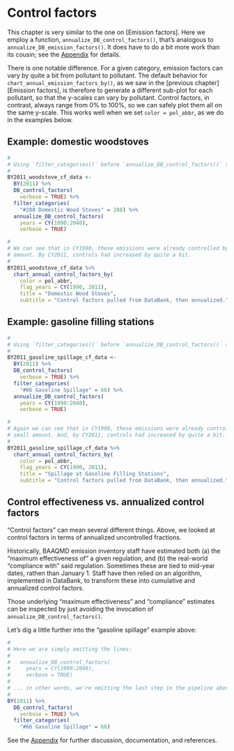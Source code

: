 # Control factors

This chapter is very similar to the one on [Emission factors]. Here we employ a function, `annualize_DB_control_factors()`, that's analogous to `annualize_DB_emission_factors()`. It does have to do a bit more work than its cousin; see the [Appendix](#appendix-control_factors-documentation) for details.

There is one notable difference. For a given category, emission factors can vary by quite a bit from pollutant to pollutant. The default behavior for `chart_annual_emission_factors_by()`, as we saw in the [previous chapter][Emission factors], is therefore to generate a different sub-plot for each pollutant, so that the y-scales can vary by pollutant. Control factors, in contrast, always range from 0% to 100%, so we can safely plot them all on the same y-scale. This works well when we set `color = pol_abbr`, as we do in the examples below.

## Example: domestic woodstoves

```r
#
# Using `filter_categories()` before `annualize_DB_control_factors()` saves time.
#
BY2011_woodstove_cf_data <-
  BY(2011) %>%
  DB_control_factors(
    verbose = TRUE) %>%
  filter_categories(
    "#288 Domestic Wood Stoves" = 288) %>%
  annualize_DB_control_factors(
    years = CY(1990:2040),
    verbose = TRUE) 
```

```r
#
# We can see that in CY1990, these emissions were already controlled by a small
# amount. By CY2011, controls had increased by quite a bit.
# 
BY2011_woodstove_cf_data %>%
  chart_annual_control_factors_by(
    color = pol_abbr,
    flag_years = CY(1990, 2011),
    title = "Domestic Wood Stoves",
    subtitle = "Control factors pulled from DataBank, then annualized.")
```

## Example: gasoline filling stations

```r
#
# Using `filter_categories()` before `annualize_DB_control_factors()` saves time.
#
BY2011_gasoline_spillage_cf_data <-
  BY(2011) %>%
  DB_control_factors(
    verbose = TRUE) %>%
  filter_categories(
    "#66 Gasoline Spillage" = 66) %>%
  annualize_DB_control_factors(
    years = CY(1990:2040),
    verbose = TRUE) 
```

```r
#
# Again we can see that in CY1990, these emissions were already controlled by a
# small amount. And, by CY2011, controls had increased by quite a bit.
# 
BY2011_gasoline_spillage_cf_data %>%
  chart_annual_control_factors_by(
    color = pol_abbr,
    flag_years = CY(1990, 2011),
    title = "Spillage at Gasoline Filling Stations",
    subtitle = "Control factors pulled from DataBank, then annualized.")
```

## Control effectiveness vs. annualized control factors

"Control factors" can mean several different things. Above, we looked at control factors in terms of annualized uncontrolled fractions. 

Historically, BAAQMD emission inventory staff have estimated both (a) the "maximum effectiveness of" a given regulation, and (b) the real-world "compliance with" said regulation. Sometimes these are tied to mid-year dates, rathen than January 1. Staff have then relied on an algorithm, implemented in DataBank, to transform these into cumulative and annualized control factors. 

Those underlying "maximum effectiveness" and "compliance" estimates can be inspected by just avoiding the invocation of `annualize_DB_control_factors()`. 

Let's dig a little further into the "gasoline spillage" example above:

```r
#
# Here we are simply omitting the lines:
#
#   annualize_DB_control_factors(
#     years = CY(1990:2040),
#     verbose = TRUE) 
#
# ... in other words, we're omitting the last step in the pipeline above.
#
BY(2011) %>%
  DB_control_factors(
    verbose = TRUE) %>%
  filter_categories(
    "#66 Gasoline Spillage" = 66)
```

See the [Appendix](#appendix-control_factors-documentation) for further discussion, documentation, and references.

